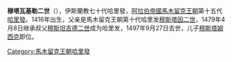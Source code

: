 {{unreferenced|time=2020-05-31T04:19:21+00:00}}
{{NoteTA
|G1=伊斯蘭
}}{{Infobox monarch
| name            =穆塔瓦基勒二世
| reign           =1479年4月8日－1497年9月27日
| full name       =
| titles          =
| predecessor     =[[穆斯坦吉德二世|穆斯坦吉德二世]]
| successor       =[[穆斯塔姆西克|穆斯塔姆西克]]
| royal house     =
| dynasty         =[[馬木留克王朝|馬木留克王朝]]
| father          =[[穆斯塔因二世|穆斯塔因二世]]
| issue          =[[穆斯塔姆西克|穆斯塔姆西克]]
| birth_date   =1416年
| death_date   =1497年9月27日
|}}
'''穆塔瓦基勒二世'''（{{bd|1389年||1479年|4月7日||}}），伊斯蘭教七十代哈里發，[[阿拉伯帝國|阿拉伯帝國]][[馬木留克王朝|馬木留克王朝]]第十五代[[哈里發|哈里發]]。1416年出生，父亲是馬木留克王朝第十代哈里发[[穆斯塔因二世|穆斯塔因二世]]，1479年4月8日继承叔父[[穆斯坦吉德二世|穆斯坦吉德二世]]成为哈里发，1497年9月27日去世，儿子[[穆斯塔姆西克|穆斯塔姆西克]]即位。

{{s-start}}
{{s-hou|[[馬木留克王朝|馬木留克王朝]]||1416年||1497年}}
{{s-rel|su}}
{{s-bef|before=[[穆斯坦吉德二世|穆斯坦吉德二世]]}}
{{s-ttl|title=[[伊斯蘭教|伊斯蘭教]]第七十代[[哈里發列表|哈里發]]|years=1479年－1497年}}
{{s-aft|after=[[穆斯塔姆西克|穆斯塔姆西克]]}}
{{s-end}}
{{Abbasids}}
{{Authority control}}
[[Category:馬木留克王朝哈里發|Category:馬木留克王朝哈里發]]